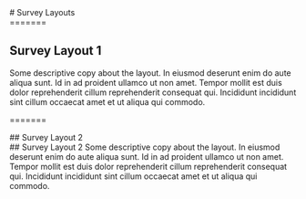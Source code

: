 
<div class="page-title">
# Survey Layouts


<div class="layout-intro">
=======
</div>
<div class="intro-wrap">

## Survey Layout 1
Some descriptive copy about the layout. In eiusmod deserunt enim do aute aliqua sunt. Id in ad proident ullamco ut non amet. Tempor mollit est duis dolor reprehenderit cillum reprehenderit consequat qui. Incididunt incididunt sint cillum occaecat amet et ut aliqua qui commodo.
</div>

<div class="survey-version-1">
  <Survey />
</div>



=======
<div class="intro-wrap">
## Survey Layout 2


<div class="layout-intro">
## Survey Layout 2
Some descriptive copy about the layout. In eiusmod deserunt enim do aute aliqua sunt. Id in ad proident ullamco ut non amet. Tempor mollit est duis dolor reprehenderit cillum reprehenderit consequat qui. Incididunt incididunt sint cillum occaecat amet et ut aliqua qui commodo.
</div>

<div class="survey-version-2">
  <Survey />
</div>
